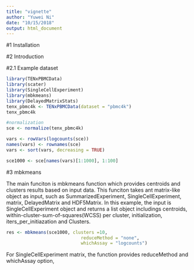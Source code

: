 ```yaml
---
title: "vignette"
author: "Yuwei Ni"
date: "10/15/2018"
output: html_document
---
```


#1 Installation

#2 Introduction

#2.1 Example dataset

```r
library(TENxPBMCData)
library(scater)
library(SingleCellExperiment)
library(mbkmeans)
library(DelayedMatrixStats)
tenx_pbmc4k <- TENxPBMCData(dataset = "pbmc4k")
tenx_pbmc4k

#normalization
sce <- normalize(tenx_pbmc4k)

vars <- rowVars(logcounts(sce))
names(vars) <- rownames(sce)
vars <- sort(vars, decreasing = TRUE)

sce1000 <- sce[names(vars)[1:1000], 1:100]
```


#3 mbkmeans

The main funciton is mbkmeans function which provides centroids and clusters results based on input data. This funciton takes ant matrix-like object as input, such as SummarizedExperiment, SingleCellExperiment, matrix, DelayedMatrix and HDF5Matrix. In this example, the input is SingleCellExperiment object and returns a list object includings centroids, within-cluster-sum-of-squares(WCSS) per cluster, initialization, iters_per_initiazation and Clusters.

```r
res <- mbkmeans(sce1000, clusters =10, 
                            reduceMethod = "none",
                            whichAssay = "logcounts")


```

For SingleCellExperiment matrix, the function provides reduceMethod and whichAssay option, 




